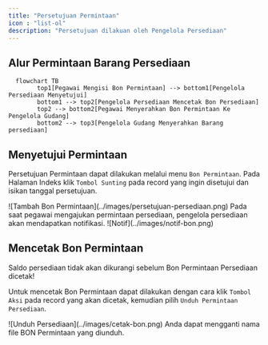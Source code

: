 ```yaml
---
title: "Persetujuan Permintaan"
icon : "list-ol"
description: "Persetujuan dilakuan oleh Pengelola Persediaan"
---
```


## Alur Permintaan Barang Persediaan

```mermaid
  flowchart TB
        top1[Pegawai Mengisi Bon Permintaan] --> bottom1[Pengelola Persediaan Menyetujui]
        bottom1 --> top2[Pengelola Persediaan Mencetak Bon Persediaan]
        top2 --> bottom2[Pegawai Menyerahkan Bon Permintaan Ke Pengelola Gudang]
        bottom2 --> top3[Pengelola Gudang Menyerahkan Barang persediaan]
```

## Menyetujui Permintaan

Persetujuan Permintaan dapat dilakukan melalui menu `Bon Permintaan`. Pada Halaman Indeks klik `Tombol Sunting` pada record yang ingin disetujui dan isikan tanggal persetujuan.

<Frame caption="Tampilan Persetujuan Bon Permintaan">
    ![Tambah Bon Permintaan](../images/persetujuan-persediaan.png)
</Frame>

<Tip>
    Pada saat pegawai mengajukan permintaan persediaan, pengelola persediaan akan mendapatkan notifikasi.
    <Frame caption="Tampilan Notifikasi Bon Permintaan">
    ![Notif](../images/notif-bon.png)
</Frame>
</Tip>


## Mencetak Bon Permintaan
<Warning>
    Saldo persediaan tidak akan dikurangi sebelum Bon Permintaan Persediaan dicetak!
</Warning>


Untuk mencetak Bon Permintaan dapat dilakukan dengan cara klik `Tombol Aksi` pada record yang akan dicetak, kemudian pilih `Unduh Permintaan Persediaan`.

<Frame caption="Tampilan Cetak Permintaan Persediaan">
    ![Unduh Persediaan](../images/cetak-bon.png)
</Frame>

<Tip>
    Anda dapat mengganti nama file BON Permintaan yang diunduh.
</Tip>
